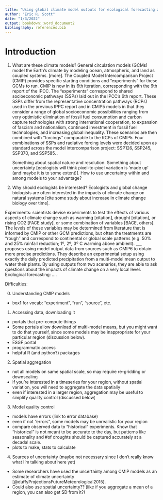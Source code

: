 ```yaml
---
title: "Using global climate model outputs for ecological forecasting at a local scale"
author: "Eric R. Scott"
date: "1/3/2022"
output: bookdown::word_document2
bibliography: references.bib
---
```


# Introduction

1.  What are these climate models?
    General circulation models (GCMs) model the Earth's climate by modeling ocean, atmospheric, and land as coupled systems.
    [more].
    The Coupled Model Intercomparison Project (CMIP) provides specific starting conditions and "experiments" for these GCMs to run.
    CMIP is now in its 6th iteration, corresponding with the 6th report of the IPCC.
    The "experiments" correspond to shared socioeconomic pathways (SSPs) laid out in the IPCC's 6th report.
    These SSPs differ from the representative concentration pathways (RCPs) used in the previous IPPC report and in CMIP5 models in that they consider a range of global socioeconomic possibilities ranging from very optimistic elimination of fossil fuel consumption and carbon capture technologies with strong international cooperation, to expansion of fascism and nationalism, continued investment in fossil fuel technologies, and increasing global inequality.
    These scenarios are then combined with "forcings" comparable to the RCPs of CMIP5.
    Four combinations of SSPs and radiative forcing levels were decided upon as standard across the model intercomparison project: SSP126, SSP245, SSP370, and SSP585.
    <!--# in box, explain that SSP126 is actually SSP1 (sustainable, reduced inequality) with a 2.6 Wm-1 forcing level -->.

    Something about spatial nature and resolution.
    Something about uncertainty [ecologists will think pixel-to-pixel variation is 'made up' (and maybe it is to some extent)].
    How to use uncertainty within and among models to your advantage?

2.  Why should ecologists be interested?
    Ecologists and global change biologists are often interested in the impacts of climate change on natural systems [cite some study about increase in climate change biology over time].

Experiments: scientists devise experiments to test the effects of various aspects of climate change such as warming [citation], drought [citation], or rising CO2 [FACE study], or some combination of variables [BACE, others].
The levels of these variables may be determined from literature that is informed by CMIP or other GCM predictions, but often the treatments are "rough" and correspond to continental or global scale patterns (e.g. 50% and 25% rainfall reduction; 1º, 2º, 3º C warming above ambient).
\_\_\_ proposes using model output data from sources such as CMIP6 to obtain more precise predictions.
They describe an experimental setup using exactly the daily predicted precipitation from a multi-model mean output to water their plants.
By using outputs from two scenarios, they are able to ask questions about the impacts of climate change on a very local level.
Ecological forecasting: ....

Difficulties:

0.
Understanding CMIP models

-   box1 for vocab: "experiment", "run", "source", etc.

1.  Accessing data, downloading it

-   portals that pre-compute things
-   Some portals allow download of multi-model means, but you might want to do that yourself, since some models may be inappropriate for your particular region (discussion below).
-   ESGF portal
-   programmatic access
-   helpful R (and python?) packages

2.  Spatial aggregation

-   not all models on same spatial scale, so may require re-gridding or downscaling
-   If you're interested in a timeseries for your region, without spatial variation, you will need to aggregate the data spatially
-   even if interested in a larger region, aggregation may be useful to simplify quality control (discussed below)

3.  Model quality control

-   models have errors (link to error database)
-   even if not "errors", some models may be unrealistic for your region
-   compare observed data to "historical" experiments. Know that "historical" is not meant to be accurate to the day, but patterns like seasonality and \#of droughts should be captured accurately at a decadal scale.
-   plots to make, stats to calculate

4.  Sources of uncertainty (maybe not necessary since I don't really know what I'm talking about here yet)

-   Some researchers have used the uncertainty among CMIP models as an estimate of climate uncertainty [@duffyProjectionsFutureMeteorological2015].
-   Could also use spatial uncertainty?? (like if you aggregate a mean of a region, you can also get SD from it?)
